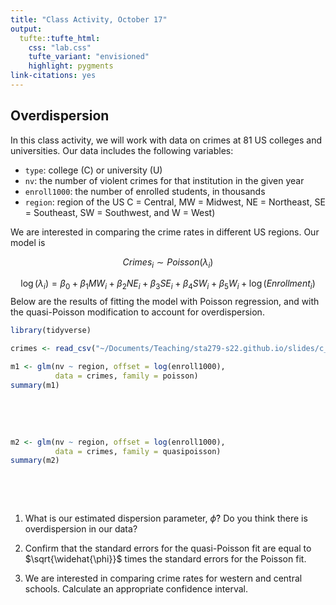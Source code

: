 ```yaml
---
title: "Class Activity, October 17"
output: 
  tufte::tufte_html:
    css: "lab.css"
    tufte_variant: "envisioned"
    highlight: pygments
link-citations: yes
---
```


## Overdispersion

In this class activity, we will work with data on crimes at 81 US colleges and universities. Our data includes the following variables:

* `type`: college (C) or university (U)
* `nv`: the number of violent crimes for that institution in the given year
* `enroll1000`: the number of enrolled students, in thousands
* `region`: region of the US C = Central, MW = Midwest, NE = Northeast, SE = Southeast, SW = Southwest, and W = West)

We are interested in comparing the crime rates in different US regions. Our model is

$$Crimes_i \sim Poisson(\lambda_i)$$

$$\log(\lambda_i) = \beta_0 + \beta_1 MW_i + \beta_2 NE_i + \beta_3 SE_i + \beta_4 SW_i + \beta_5 W_i + \log(Enrollment_i)$$
Below are the results of fitting the model with Poisson regression, and with the quasi-Poisson modification to account for overdispersion.

```r
library(tidyverse)

crimes <- read_csv("~/Documents/Teaching/sta279-s22.github.io/slides/c_data.csv")
```

```r
m1 <- glm(nv ~ region, offset = log(enroll1000),
          data = crimes, family = poisson)
summary(m1)
```

<br/>

<br/>

```r
m2 <- glm(nv ~ region, offset = log(enroll1000),
          data = crimes, family = quasipoisson)
summary(m2)
```

<br/>

<br/>

1. What is our estimated dispersion parameter, $\widehat{\phi}$? Do you think there is overdispersion in our data?

2. Confirm that the standard errors for the quasi-Poisson fit are equal to $\sqrt{\widehat{\phi}}$ times the standard errors for the Poisson fit.

3. We are interested in comparing crime rates for western and central schools. Calculate an appropriate confidence interval.
